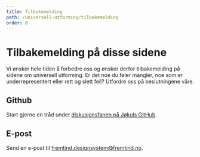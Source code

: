 ```yaml
---
title: Tilbakemelding
path: /universell-utforming/tilbakemelding
order: 8
---
```


# Tilbakemelding på disse sidene

Vi ønsker hele tiden å forbedre oss og ønsker derfor tilbakemelding på sidene om universell utforming. Er det noe du føler mangler, noe som er underrepresentert eller rett og slett feil? Utfordre oss på beslutningene våre.

## Github

Start gjerne en tråd under [diskusjonsfanen på Jøkuls GitHub](https://github.com/fremtind/jokul/discussions).

## E-post

Send en e-post til [fremtind.designsystem@fremtind.no](mailto:fremtind.designsystem@fremtind.no).
